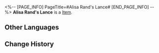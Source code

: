 <%-- [PAGE_INFO]
PageTitle=#Alisa Rand's Lance#
[END_PAGE_INFO] --%>
{{Item Infobox
|id          = 250033
|image       = Item Alisa Rand's Lance.png{{subst:void|<!--$UPLOAD:<<SpriteOutput/Quest/Museum/MuseumItemPhotoIcon/MuseumItemPhotoIcon_307.png>-<Item Alisa Rand's Lance.png>-<Item Icons>>-->}}
|type        = 
|invCategory = 
|rarity      = 1
|effect      = 
|description = 
}}
'''Alisa Rand's Lance''' is a [[Item]].

==Other Languages==
{{Other Languages
|en   = Alisa Rand's Lance
|zhs  = 阿丽萨•兰德的骑枪
|zht  = 阿麗薩•蘭德的騎槍
|ja   = アリサ・ランドの槍
|ko   = 알리사•랜드의 랜스
|es   = Lanza de Alisa Rand
|fr   = Lance d'Alisa Rand
|ru   = Копьё Алисы Рэнд
|th   = หอกของ Alisa Rand
|vi   = Ngọn Thương Của Alisa Rand
|de   = Alisa Rands Lanze
|id   = Tombak Alisa Rand
|pt   = Lança de Alisa Rand
}}

==Change History==
{{Change History|1.1}}